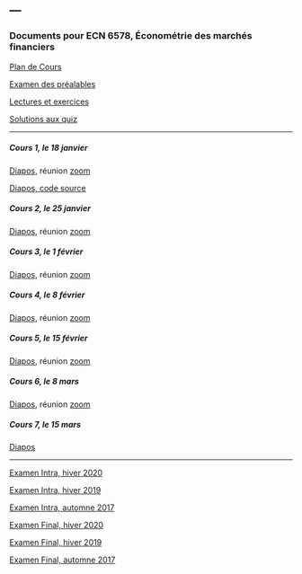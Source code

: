 ---
---

<link rel="stylesheet" href="styles.css" type="text/css">

### Documents pour ECN 6578, Économétrie des marchés financiers

[Plan de Cours](./ECN6578/ECN6578A-H21-PC.pdf)

[Examen des préalables](./ECN6578/examen_prealables.pdf)

[Lectures et exercices](./ECN6578/LX.pdf)

[Solutions aux quiz](./ECN6578/Quiz_solutions.pdf)

***

##### Cours 1, le 18 janvier

[Diapos](./ECN6578/ECN6578_1.pdf),
réunion
[zoom](https://umontreal.zoom.us/rec/share/37iwZakvuh9CC7YLVH0NmXAd6ao1NDjlWxWS1XY9piOWpz-136NxtFME6IdKcpPg.AXIAk-hOcdOINCWA)

[Diapos, code source](./ECN6578/ECN6578_1.Rmd)

##### Cours 2, le 25 janvier

[Diapos](./ECN6578/ECN6578_2.pdf),
réunion
[zoom](https://umontreal.zoom.us/rec/share/dJyZp_4v9RX2NDSo6PIUp2ELUGF1bxDtmaDKIAdPEE0xp-M1SJk8MOUmB_jy_ktY.0XmxuUxN2LEbWkVS)

##### Cours 3, le 1 février

[Diapos](./ECN6578/ECN6578_3.pdf),
réunion
[zoom](https://umontreal.zoom.us/rec/share/I8Uf0KiYV9J4e0Yzr5dNzjv_zi8Tc3FBUd5-dyI1bv2pmdmSBuVvi00b5G8YACXZ.Gz5ycC3-Gm2H5aNb)

##### Cours 4, le 8 février

[Diapos](./ECN6578/ECN6578_4.pdf),
réunion
[zoom](https://umontreal.zoom.us/rec/share/eXVhCYNzvMC_9WvQfeGBuPFjCsqYe1cMXL1nuawSE2cTtqyHRwBCziRkaXk_eLh5.QMhJmlvZo11cYsLw)

##### Cours 5, le 15 février

[Diapos](./ECN6578/ECN6578_5.pdf),
réunion
[zoom](https://umontreal.zoom.us/rec/share/AU1P_PWd-s6lXEtG8jokYOY014y-wWVNCda8TkZWNmoa8BwTtmr282ZYOj92ibM1.JnHPbJI6cCv62xp5)

##### Cours 6, le 8 mars

[Diapos](./ECN6578/ECN6578_6.pdf), réunion
[zoom](https://umontreal.zoom.us/rec/share/YZJBwXyQuGW7ttzFwZZ-_aln6qMyBJ7kGtGmg4Sd6KwnuGgV0j_GvRgfeI5TLoDL.C7UZj7zT22DQHtl-)

##### Cours 7, le 15 mars

[Diapos](./ECN6578/ECN6578_7.pdf)

***

[Examen Intra, hiver 2020](./ECN6578/EI20.pdf)

[Examen Intra, hiver 2019](./ECN6578/EI19.pdf)

[Examen Intra, automne 2017](./ECN6578/ECN6578A_EI17.pdf)

[Examen Final, hiver 2020](./ECN6578/EF20.pdf)

[Examen Final, hiver 2019](./ECN6578/EF19.pdf)

[Examen Final, automne 2017](./ECN6578/EF17A.pdf)


